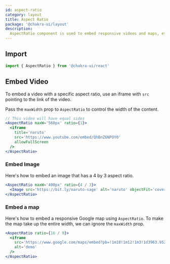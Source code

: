 ```yaml
---
id: aspect-ratio
category: layout
title: Aspect Ratio
package: '@chakra-ui/layout'
description:
  AspectRatio component is used to embed responsive videos and maps, etc.
---
```


## Import

```js
import { AspectRatio } from '@chakra-ui/react'
```

## Embed Video

To embed a video with a specific aspect ratio, use an iframe with `src` pointing
to the link of the video.

Pass the `maxWidth` prop to `AspectRatio` to control the width of the content.

```jsx
// This video will have equal sides
<AspectRatio maxW='560px' ratio={1}>
  <iframe
    title='naruto'
    src='https://www.youtube.com/embed/QhBnZ6NPOY0'
    allowFullScreen
  />
</AspectRatio>
```

### Embed Image

Here's how to embed an image that has a 4 by 3 aspect ratio.

```jsx
<AspectRatio maxW='400px' ratio={4 / 3}>
  <Image src='https://bit.ly/naruto-sage' alt='naruto' objectFit='cover' />
</AspectRatio>
```

### Embed a map

Here's how to embed a responsive Google map using `AspectRatio`. To make the map
take up the entire width, we can ignore the `maxWidth` prop.

```jsx
<AspectRatio ratio={16 / 9}>
  <iframe
    src='https://www.google.com/maps/embed?pb=!1m18!1m12!1m3!1d3963.952912260219!2d3.375295414770757!3d6.5276316452784755!2m3!1f0!2f0!3f0!3m2!1i1024!2i768!4f13.1!3m3!1m2!1s0x103b8b2ae68280c1%3A0xdc9e87a367c3d9cb!2sLagos!5e0!3m2!1sen!2sng!4v1567723392506!5m2!1sen!2sng'
    alt='demo'
  />
</AspectRatio>
```
